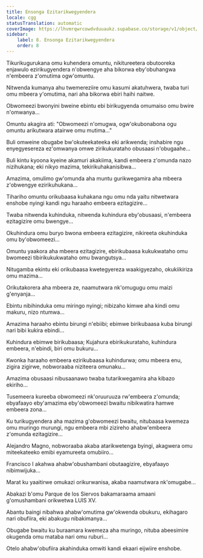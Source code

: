 ```yaml
---
title: Ensonga Ezitarikwegyendera
locale: cgg
statusTranslation: automatic
coverImage: https://lhvmrqwrcowdvduuaukz.supabase.co/storage/v1/object/public/strapi-uploads/small_cover-tratado-de-psicologia-revolucionaria.webp-5e15e1cec4e0ebebcde5d7fc7565d8fd.webp
sidebar:
    label: 8. Ensonga Ezitarikwegyendera
    order: 8
---
```

Tikurikugurukana omu kuhendera omuntu, nikitureetera obutooreka enjawulo ezirikugyendera n'obwengye aha bikorwa eby'obuhangwa n'embeera z'omutima ogw'omuntu.

Nitwenda kumanya ahu twemereziire omu kasumi akatuhwera, twaba turi omu mbeera y'omutima, nari aha bikorwa ebiri haihi naitwe.

Obwomeezi bwonyini bweine ebintu ebi birikugyenda omumaiso omu bwire n'omwanya...

Omuntu akagira ati: "Obwomeezi n'omugwa, ogw'okubonabona ogu omuntu arikutwara atairwe omu mutima..."

Buli omweine obugabe bw'okuteekateeka eki arikwenda; inshabire ngu enyegyesereza ez'omwanya omwe zirikukurataho obusaasi n'obugaahe...

Buli kintu kyoona kyeine akamuri akakiima, kandi embeera z'omunda nazo nizihukana; eki nikyo mazima, tekirikuhakanisibwa...

Amazima, omulimo gw'omunda aha muntu gurikwegamira aha mbeera z'obwengye ezirikuhukana...

Tihariho omuntu orikubaasa kuhakana ngu omu nda yaitu nitwetwara enshobe nyingi kandi ngu haraaho embeera ezitagizire...

Twaba nitwenda kuhinduka, nitwenda kuhindura eby'obusaasi, n'embeera ezitagizire omu bwengye...

Okuhindura omu buryo bwona embeera ezitagizire, nikireeta okuhinduka omu by'obwomeezi...

Omuntu yaakora aha mbeera ezitagizire, ebirikubaasa kukukwataho omu bwomeezi tibirikukukwataho omu bwangutsya...

Nitugamba ekintu eki orikubaasa kwetegyereza waakigyezaho, okukiikiriza omu mazima...

Orikutakorera aha mbeera ze, naamutwara nk'omugugu omu maizi g'enyanja...

Ebintu nibihinduka omu miringo nyingi; nibizaho kimwe aha kindi omu makuru, nizo ntumwa...

Amazima haraaho ebintu birungi n'ebiibi; ebimwe birikubaasa kuba birungi nari bibi kukira ebindi...

Kuhindura ebimwe birikubaasa; Kujahura ebirikukurataho, kuhindura embeera, n'ebindi, biri omu bukuru...

Kwonka haraaho embeera ezirikubaasa kuhindurwa; omu mbeera enu, zigira zigirwe, nobworaaba niziteera omunaku...

Amazima obusaasi nibusaanawo twaba tutarikwegamira aha kibazo ekiriho...

Tusemeera kureeba obwomeezi nk'oruuruuza rw'embeera z'omunda; ebyafaayo eby'amazima eby'obwomeezi bwaitu nibikwatira hamwe embeera zona...

Ku turikugyendera aha mazima g'obwomeezi bwaitu, nitubaasa kwemeza omu muringo murungi, ngu embeera mbi zizireho ahabw'embeera z'omunda ezitagizire...

Alejandro Magno, nobworaaba akaba atarikwetenga byingi, akagwera omu miteekateeko emibi eyamureeta omubiiro...

Francisco I akahwa ahabw'obushambani obutaagizire, ebyafaayo nibimwijuka...

Marat ku yaaitirwe omukazi orikurwanisa, akaba naamutwara nk'omugabe...

Abakazi b'omu Parque de los Siervos bakamaraama amaani g'omushambani orikwetwa LUIS XV.

Abantu baingi nibahwa ahabw'omutima gw'okwenda obukuru, ekihagaro nari obufiira, eki abakugu nibakimanya...

Obugabe bwaitu ku buraamara kwemeza aha muringo, nituba abeesimire okugenda omu mataba nari omu ruburi...

Otelo ahabw'obufiira akahinduka omwiti kandi ekaari eijwiire enshobe.

